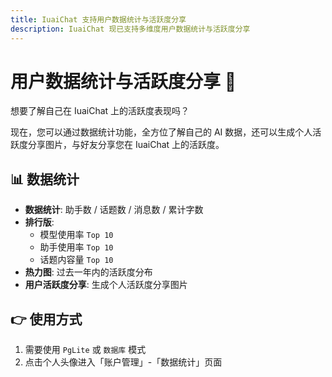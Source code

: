 ```yaml
---
title: IuaiChat 支持用户数据统计与活跃度分享
description: IuaiChat 现已支持多维度用户数据统计与活跃度分享
---
```


# 用户数据统计与活跃度分享 💯

想要了解自己在 IuaiChat 上的活跃度表现吗？

现在，您可以通过数据统计功能，全方位了解自己的 AI 数据，还可以生成个人活跃度分享图片，与好友分享您在 IuaiChat 上的活跃度。

## 📊 数据统计

- **数据统计**: 助手数 / 话题数 / 消息数 / 累计字数
- **排行版**:
  - 模型使用率 `Top 10`
  - 助手使用率 `Top 10`
  - 话题内容量 `Top 10`
- **热力图**: 过去一年内的活跃度分布
- **用户活跃度分享**: 生成个人活跃度分享图片

## 👉 使用方式

1. 需要使用 `PgLite` 或 `数据库` 模式
2. 点击个人头像进入「账户管理」-「数据统计」页面


